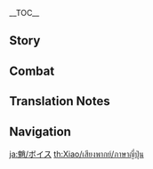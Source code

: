 {{CharacterTabs}}
{{LanguageTabs}}
__TOC__
==Story==
{{VO/Story
|character           = Xiao
|language            = ja
|name                = 魈
|vo_01_01_title      = 初めまして…
|vo_01_01_subtitle   = Hello
|vo_01_01_file       = VO_{language}{character} Hello.ogg
|vo_01_01_tx         = 王難、賊難、火難、水難、羅刹難、茶枳尼鬼難、毒薬難の際は我が名を呼びたまえ。<br>「三眼五顕仙人」&mdash;&mdash;「魈」、召喚に応じ参上。
|vo_01_01_rm         = Ounan, zokunan, kanan, suinan, rasetsunan, dakinikinan, dokuyakunan no sai wa wagana wo yobitamae.<br>"Sangan Goken Sennin" {{lmdash}} "Shou", shoukan ni ouji sanjou.

<!-- Chats -->
|vo_02_01_title      = 世間話・暇
|vo_02_01_subtitle   = Chat: Idleness
|vo_02_01_file       = VO_{language}{character} Chat - Idleness.ogg
|vo_02_01_tx         = こんな風に暇を弄ぶことになるとは…笑えるな。
|vo_02_01_rm         = Konna fuu ni hima wo moteasobu koto ni naru to wa... waraeru na.
|vo_02_02_title      = 世間話・彷徨う魂
|vo_02_02_subtitle   = Chat: Wandering Spirits
|vo_02_02_file       = VO_{language}{character} Chat - Wandering Spirits.ogg
|vo_02_02_tx         = 荒野に彷徨う魂、我を傷つけられると思うな。
|vo_02_02_rm         = Kouya ni samayou tamashii, ware wo kizutsukerareru to omou na.
|vo_02_03_title      = 世間話・侵食
|vo_02_03_subtitle   = Chat: Corruption
|vo_02_03_file       = VO_{language}{character} Chat - Corruption.ogg
|vo_02_03_tx         = グルルルッ&mdash;&mdash;！フン、嫌なことを思い出してしまった。
|vo_02_03_rm         = Gurururu'{{lmdash}}! Fun, iya-na koto wo omoidashite shimatta.
|vo_02_03_actualtx   = っん！フン、嫌なことを思い出してしまった。
|vo_02_03_actualrm   = 'N! Fun, iya-na koto wo omoidashite shimatta.
|vo_02_03_actualtl   = ...! Hmph, I remembered something unpleasant.

<!-- Weather -->
|vo_03_01_title      = 雨の日…
|vo_03_01_subtitle   = When It Rains
|vo_03_01_file       = VO_{language}{character} When It Rains.ogg
|vo_03_01_tx         = 魔物は雨だからって休んだりしない。行くぞ。
|vo_03_01_rm         = Mamono wa ame dakara tte yasundari shinai. Iku zo.
|vo_03_02_title      = 雨上がり…
|vo_03_02_subtitle   = After the Rain
|vo_03_02_file       = VO_{language}{character} After the Rain.ogg
|vo_03_02_tx         = 晴れた？…我は天気など気にしないぞ。
|vo_03_02_rm         = Hareta? ...Ware wa tenki nado ki ni shinai zo.
|vo_03_03_title      = 雷の日…
|vo_03_03_subtitle   = When Thunder Strikes
|vo_03_03_file       = VO_{language}{character} When Thunder Strikes.ogg
|vo_03_03_tx         = 雷を恐れる凡人は結構いる…我には理解できない。珍しくもなんともないことじゃないか。
|vo_03_03_rm         = Kaminari wo osoreru bonjin wa kekkou iru... Ware ni wa rikai dekinai. Mezurashiku mo nanto mo nai koto ja nai ka.
|vo_03_04_title      = 雪の日…
|vo_03_04_subtitle   = When It Snows
|vo_03_04_file       = VO_{language}{character} When It Snows.ogg
|vo_03_04_tx         = 雪が積もったら、それを握って食えるな…
|vo_03_04_rm         = Yuki ga tsumottara, sore wo nigitte kueru na...

<!-- Greetings -->
|vo_04_01_title      = おはよう…
|vo_04_01_subtitle   = Good Morning
|vo_04_01_file       = VO_{language}{character} Good Morning.ogg
|vo_04_01_tx         = そろそろ出発するぞ。
|vo_04_01_rm         = Soro-soro shuppatsu suru zo.
|vo_04_02_title      = こんにちは…
|vo_04_02_subtitle   = Good Afternoon
|vo_04_02_file       = VO_{language}{character} Good Afternoon.ogg
|vo_04_02_tx         = 昼餉か…望舒旅館に戻るぞ。
|vo_04_02_rm         = Hiruge ka... Boujo Ryokan ni modoru zo.
|vo_04_03_title      = こんばんは…
|vo_04_03_subtitle   = Good Evening
|vo_04_03_file       = VO_{language}{character} Good Evening.ogg
|vo_04_03_tx         = 夜とは…不吉なものが最も活発になる時間だ。出かけないほうがいいぞ。
|vo_04_03_rm         = Yoru to wa... Fukitsu-na mono ga motto mo kappatsu ni naru jikan da. Dekakenai hou ga ii zo.
|vo_04_04_title      = おやすみ…
|vo_04_04_subtitle   = Good Night
|vo_04_04_file       = VO_{language}{character} Good Night.ogg
|vo_04_04_tx         = 行ってくるといい、我はここでお前を待っている。
|vo_04_04_rm         = Itte kuru to ii, ware wa koko de omae wo matte iru.

<!-- About Xiao -->
|vo_05_01_title      = {name}自身について・人間ではない
|vo_05_01_subtitle   = About {character}: Inhuman
|vo_05_01_file       = VO_{language}{character} About {character} - Inhuman.ogg
|vo_05_01_tx         = 我は人間ではない、人間の感情はあまり理解できない。
|vo_05_01_rm         = Ware wa ningen de wa nai, ningen no kanjou wa amari rikai dekinai.
|vo_05_02_title      = {name}自身について・璃月
|vo_05_02_subtitle   = About {character}: Liyue
|vo_05_02_file       = VO_{language}{character} About {character} - Liyue.ogg
|vo_05_02_tx         = 近頃の璃月の変化はあまりにも早い…まぁいい、慣れるつもりもないからな。
|vo_05_02_rm         = Chikagoro no Riiywe no henka wa amari ni mo hayai... Maa ii, nareru tsumori mo nai kara na.

<!-- About Us -->
|vo_06_01_title      = 警告について…
|vo_06_01_subtitle   = About Us: Warnings
|vo_06_01_file       = VO_{language}{character} About Us - Warnings.ogg
|vo_06_01_tx         = いつか、お前まで闇に墜ちる時が来たら、その時は我が&mdash;&mdash;
|vo_06_01_rm         = Itsu ka, omae made yami ni ochiru toki ga kitara, sono toki wa ware ga{{lmdash}}
|vo_06_02_title      = 信頼について…
|vo_06_02_subtitle   = About Us: Trust
|vo_06_02_friendship = 6
|vo_06_02_file       = VO_{language}{character} About Us - Trust.ogg
|vo_06_02_tx         = 穢されるな、その時我は手加減しないぞ。<br>…無論、「お前」なら、揺るぎはしないだろうが。
|vo_06_02_rm         = Kegasareru na, sono toki ware wa tekagen shinai zo.<br>...Muron, "omae" nara, yurugi wa shinai darou ga.
|vo_06_03_title      = 眠たさについて…
|vo_06_03_subtitle   = About Us: Drowsiness
|vo_06_03_friendship = 6
|vo_06_03_file       = VO_{language}{character} About Us - Drowsiness.ogg
|vo_06_03_tx         = っ！？誰だ！…ん？我が立ったまま寝てたと？仙人を愚弄するか！
|vo_06_03_rm         = '!? Dare da! ...N? Ware ga tatta mama nete ta to? Sennin wo gurou suru ka!
|vo_06_04_title      = 海灯祭について…
|vo_06_04_subtitle   = About Us: Lantern Rite
|vo_06_04_friendship = 6
|vo_06_04_file       = VO_{language}{character} About Us - Lantern Rite.ogg
|vo_06_04_tx         = 海灯祭？また凡人が光るゴミを海に流す時期か…なぜこうも稚拙なのか。<br>ただ、お前が退屈しているというのなら、付き合ってやらんこともないぞ。
|vo_06_04_rm         = Kaitousai? Mata bonjin ga hikaru gomi wo umi ni nagasu jiki ka... Naze kou mo chisetsu na no ka.<br>Tada, omae ga taikutsu shite iru to iu no nara, tsukiatte yaran koto mo nai zo.

<!-- Miscellany I -->
|vo_07_01_title      = 「神の⽬」について・欲望
|vo_07_01_subtitle   = About the [[Vision]]: Desires
|vo_07_01_friendship = 3
|vo_07_01_file       = VO_{language}{character} About the Vision - Desires.ogg
|vo_07_01_tx         = 「神の目」、欲望？ふんっ、凡人の基準で仙人を測るな。我に欲望などない。
|vo_07_01_rm         = "Kami no Me", yokubou? Fun', bonjin no kijun de sennin wo hakaru na. Ware ni yokubou nado nai.
|vo_07_02_title      = 「神の⽬」について・理由
|vo_07_02_subtitle   = About the [[Vision]]: Reasons
|vo_07_02_friendship = 5
|vo_07_02_file       = VO_{language}{character} About the Vision - Reasons.ogg
|vo_07_02_tx         = 隠すつもりはないが、欲望を他人に教えるべきではない。<br>人間も願い事を他人に教えたら叶わなくなるという習わしがあるじゃないか…ん？全然違う？
|vo_07_02_rm         = Kakusu tsumori wa nai ga, yokubou wo tanin ni oshieru beki de wa nai.<br>Ningen mo negaigoto wo tanin ni oshietara kanawanaku naru to iu narawashi ga aru ja nai ka... N? Zenzen chigau?
|vo_07_03_title      = シェアしたいこと…
|vo_07_03_subtitle   = Something to Share
|vo_07_03_file       = VO_{language}{character} Something to Share.ogg
|vo_07_03_tx         = …殺戮は我の専門分野だ。お前が殺せない時、我を呼ぶといい。
|vo_07_03_rm         = ...Satsuriku wa ware no senmon bun'ya da. Omae ga korosenai toki, ware wo yobu to ii.
|vo_07_04_title      = 興味のあること…
|vo_07_04_subtitle   = Interesting Things
|vo_07_04_file       = VO_{language}{character} Interesting Things.ogg
|vo_07_04_tx         = 荻花洲、かつて一度荒れ果てた地だ。<br>それは数年前…いや、数百年前のことだがな。
|vo_07_04_rm         = Tekika-shuu, katsute ichido arehateta chi da.<br>Sore wa suunenmae... Iya, suuhyakunenmae no koto da ga na.

<!-- About Others -->
|vo_08_01_title      = 鍾離について…
|vo_08_01_subtitle   = About [[Zhongli]]
|vo_08_01_friendship = 4
|vo_08_01_file       = VO_{language}{character} About Zhongli.ogg
|vo_08_01_tx         = うむ…質問だが、鍾離様は普段何を…ん？鳥の散歩？花見？骨董鑑賞？<br>そんなことして、一体どんな深意が…
|vo_08_01_rm         = Umu... Shitsumon da ga, Shouri-sama wa fudan nani wo... N? Tori no sanpo? Hanami? Kottou kanshou?<br>Sonna koto shite, ittai donna shin'i ga...
|vo_08_02_title      = 北斗について…
|vo_08_02_subtitle   = About [[Beidou]]
|vo_08_02_friendship = 4
|vo_08_02_file       = VO_{language}{character} About Beidou.ogg
|vo_08_02_tx         = 北斗か？彼女とは特に交流はないが、冥海の巨獣の件は事実だろう。「海山」を倒したその実力は認めている。
|vo_08_02_rm         = Hokuto ka? Kanojo to wa toku ni kouryuu wa nai ga, meikai no kyojuu no ken wa jijitsu darou. "Kaizan" wo taoshita sono jitsuryoku wa mitomete iru.
|vo_08_03_title      = ⽩朮について…
|vo_08_03_subtitle   = About [[Baizhu]]
|vo_08_03_friendship = 4
|vo_08_03_file       = VO_{language}{character} About Baizhu.ogg
|vo_08_03_tx         = …痛みを和らげる薬を白朮に頼んで作ってもらうと？ははっ…気持ちはありがたいが、凡人の薬は仙人には効かんのだ。
|vo_08_03_rm         = ...Itami wo yawarageru kusuri wo Byakujutsu ni tanonde tsukutte morau to? Haha'... Kimochi wa arigatai ga, bonjin no kusuri wa sennin ni wa kikan no da.
|vo_08_04_title      = 胡桃について…
|vo_08_04_subtitle   = About [[Hu Tao]]
|vo_08_04_friendship = 4
|vo_08_04_file       = VO_{language}{character} About Hu Tao.ogg
|vo_08_04_tx         = 胡桃？あやつは困るほど元気だな。幸い、彼女は面白いから、つまらない人間になる心配はなさそうだが。
|vo_08_04_rm         = Fuutao? Ayatsu wa komaru hodo genki da na. Saiwai, kanojo wa omoshiroi kara, tsumaranai ningen ni naru shinpai wa nasasou da ga.
|vo_08_05_title      = ウェンティについて…
|vo_08_05_subtitle   = About [[Venti]]
|vo_08_05_friendship = 4
|vo_08_05_file       = VO_{language}{character} About Venti.ogg
|vo_08_05_tx         = ウェンティ…？なるほど、ウェンティと言うのだな。彼の奏でる曲は…いや、なんでもない。
|vo_08_05_rm         = Wenti...? Naruhodo, Wenti to iu no da na. Kare no kanaderu kyoku wa... Iya, nan de mo nai.
|vo_08_06_title      = ⽢⾬について…
|vo_08_06_subtitle   = About [[Ganyu]]
|vo_08_06_friendship = 4
|vo_08_06_file       = VO_{language}{character} About Ganyu.ogg
|vo_08_06_tx         = 甘雨は仙獣でも凡人でもない、仙と人間の世界を渡り歩き、己が責務を頼りに自我を保っている、それ故迷うのも当然だ。…我？殺戮と生きることしか知らない夜叉が瑞獣を導けと？…馬鹿げた話だな。
|vo_08_06_rm         = Kan'u wa senjuu demo bonjin demo nai, sen to ningen no sekai wo watariaruki, onore ga sekimu wo tayori ni jiga wo tamotte iru, sore yue mayou no mo touzen da. ...Ware? Satsuriku to ikiru koto shika shiranai yasha ga zuijuu wo michibike to? ...Bakageta hanashi da na.
|vo_08_07_title      = 申鶴について…
|vo_08_07_subtitle   = About [[Shenhe]]
|vo_08_07_friendship = 4
|vo_08_07_quest      = The Crane Returns on the Wind
|vo_08_07_file       = VO_{language}{character} About Shenhe.ogg
|vo_08_07_tx         = 申鶴はかなりお前を信頼しているようだな。それもそのはず。何せお前のようにお人よしで温かい者はそういない。
|vo_08_07_rm         = Shinkaku wa kanari omae wo shinrai shite iru you da na. Sore mo sono hazu. Nanise omae no you ni ohitoyoshi de atatakai mono wa sou inai.
|vo_08_08_title      = 夜蘭について…
|vo_08_08_subtitle   = About [[Yelan]]
|vo_08_08_friendship = 4
|vo_08_08_file       = VO_{language}{character} About Yelan.ogg
|vo_08_08_tx         = 千岩軍が層岩巨淵に残した痕跡を、そいつは一人で調査したと聞いた。単独で真相を追い求めるとは、腕の立つ人物なのだろう。
|vo_08_08_rm         = Sengangun ga Sougan-kyoen ni nokoshita konseki wo, soitsu wa hitori de chousa shita to kiita. Tandoku de shinsou wo oimotomeru to wa, ude no tatsu jinbutsu na no darou.

<!-- More About Xiao -->
|vo_09_01_title      = {name}を知る・1
|vo_09_01_subtitle   = More About {character}: I
|vo_09_01_file       = VO_{language}{character} More About {character} - 01.ogg
|vo_09_01_tx         = お前のことは我が守る。<br>が…我に近づくな。我の邪魔はするな。でないと、後悔するぞ。
|vo_09_01_rm         = Omae no koto wa ware ga mamoru.<br>Ga... Ware ni chikadzuku na. Ware no jama wa suru na. De nai to, koukai suru zo.
|vo_09_02_title      = {name}を知る・2
|vo_09_02_subtitle   = More About {character}: II
|vo_09_02_friendship = 3
|vo_09_02_file       = VO_{language}{character} More About {character} - 02.ogg
|vo_09_02_tx         = この千年もの間、我は幾万の魂を狩ってきた。面倒事に巻き込まれたくないなら、我から離れろ。我を「道具」のように扱うがよい。
|vo_09_02_rm         = Kono sennen mo no aida, ware wa ikuman no tamashii wo katte kita. Mendougoto ni makikomaretakunai nara, ware kara hanarero. Ware wo "dougu" no you ni atsukau ga yoi.
|vo_09_03_title      = {name}を知る・3
|vo_09_03_subtitle   = More About {character}: III
|vo_09_03_friendship = 4
|vo_09_03_file       = VO_{language}{character} More About {character} - 03.ogg
|vo_09_03_tx         = 「それら」の声は…よく我の耳元で聞こえる。咆哮、号泣…殺せと叫んでいる…<br>…これは我の選択、そして報いだ。お前とは関係ない。
|vo_09_03_rm         = "Sorera" no koe wa... Yoku ware no mimimoto de kikoeru. Houkou, goukyuu... Korose to sakende iru...<br>...Kore wa ware no sentaku, soshite mukui da. Omae to wa kankei nai.
|vo_09_04_title      = {name}を知る・4
|vo_09_04_subtitle   = More About {character}: IV
|vo_09_04_friendship = 5
|vo_09_04_file       = VO_{language}{character} More About {character} - 04.ogg
|vo_09_04_tx         = モラクス…？その名について、どれほど知っている？<br>彼は我に「魈」という名を与え、我を長い苦しみから解放した方だ。<br>彼に不敬なことをしたら、たとえお前でも許さない。
|vo_09_04_rm         = Morakusu...? Sono na ni tsuite, dore hodo shitte iru?<br>Kare wa ware ni "Shou" to iu na wo atae, ware wo nagai kurushimi kara kaihou shita kata da.<br>Kare ni fukei-na koto wo shitara, tatoe omae de mo yurusanai.
|vo_09_05_title      = {name}を知る・5
|vo_09_05_subtitle   = More About {character}: V
|vo_09_05_friendship = 6
|vo_09_05_file       = VO_{language}{character} More About {character} - 05.ogg
|vo_09_05_tx         = もう遅い。我らの繋がりは過密になりすぎた。お前が諦めたくとも、もう間に合わない。ん？考えたことがない？<br>…はぁ、「靖妖儺舞」、我の戦いは止まらん。<br>だが、お前のことはもっと知りたいと思っている。
|vo_09_05_rm         = Mou osoi. Warera no tsunagari wa kamitsu ni narisugita. Omae ga akirametaku to mo, mou ma ni awanai. N? Kangaeta koto ga nai?<br>...Haa, "Seiyou Nabu", ware no tatakai wa tomaran.<br>Da ga, omae no koto wa motto shiritai to omotte iru.

<!-- Miscellany II -->
|vo_10_01_title      = {name}の趣味…
|vo_10_01_subtitle   = {character}'s Hobbies
|vo_10_01_file       = VO_{language}{character} Hobbies.ogg
|vo_10_01_tx         = 我に趣味を聞いてくるとは、なかなかの度胸だ。<br>戦ってみるといい。お前の体は、我の攻撃に耐えられるかな？
|vo_10_01_rm         = Ware ni shumi wo kiite kuru to wa, nakanaka no dokyou da.<br>Tatakatte miru to ii. Omae no karada wa, ware no kougeki ni taerareru ka na?
|vo_10_02_title      = {name}の悩み…
|vo_10_02_subtitle   = {character}'s Troubles
|vo_10_02_file       = VO_{language}{character} Troubles.ogg
|vo_10_02_tx         = 悩み？フン、その質問は仙人にとって何の意味もないぞ。千年も存在する悩みなどない。
|vo_10_02_rm         = Nayami? Fun, sono shitsumon wa sennin ni totte nan no imi mo nai zo. Sennen mo sonzai suru nayami nado nai.
|vo_10_03_title      = 好きな⻝べ物・杏仁⾖腐
|vo_10_03_subtitle   = Favorite Food: Almond Tofu
|vo_10_03_file       = VO_{language}{character} Favorite Food - Almond Tofu.ogg
|vo_10_03_tx         = 人間の食べ物に興味はない。料理の過程が複雑で、待つ時間が長いからだ。しかし、杏仁豆腐だけ、食えなくもない。
|vo_10_03_rm         = Ningen no tabemono ni kyoumi wa nai. Ryouri no katei ga fukuzatsu de, matsu jikan ga nagai kara da. Shikashi, Annin Doufu dake, kuenaku mo nai.
|vo_10_04_title      = 好きな⻝べ物・思い出
|vo_10_04_subtitle   = Favorite Food: Memories
|vo_10_04_file       = VO_{language}{character} Favorite Food - Memories.ogg
|vo_10_04_tx         = 杏仁豆腐の味は、かつての「夢」とよく似ている。
|vo_10_04_rm         = Annin Doufu no aji wa, katsute no "yume" to yoku nite iru.
|vo_10_05_title      = 嫌いな⻝べ物…
|vo_10_05_subtitle   = Least Favorite Food
|vo_10_05_file       = VO_{language}{character} Least Favorite Food.ogg
|vo_10_05_tx         = 小麦粉の生地に肉を入れてほしいと？…それから、一緒に食べると？ふんっ、面倒だ。今の人間はますます常識に欠けるのだな。
|vo_10_05_rm         = Komugiko no kiji ni niku wo irete hoshii to? ...Sore kara, issho ni taberu to? Fun', mendou da. Ima no ningen wa masumasu joushiki ni kakeru no da na.

<!-- Receiving a Gift -->
|vo_11_01_title      = 贈り物を受け取る·1
|vo_11_01_subtitle   = Receiving a Gift: I
|vo_11_01_file       = VO_{language}{character} Receiving a Gift - 01.ogg
|vo_11_01_tx         = うむ、悪くない…ん？なぜ我をじっと見ている。
|vo_11_01_rm         = Umu, warukunai... N? Naze ware wo jitto miteiru.
|vo_11_02_title      = 贈り物を受け取る·2
|vo_11_02_subtitle   = Receiving a Gift: II
|vo_11_02_file       = VO_{language}{character} Receiving a Gift - 02.ogg
|vo_11_02_tx         = もう充分だ。
|vo_11_02_rm         = Mou juubun da.
|vo_11_03_title      = 贈り物を受け取る·3
|vo_11_03_subtitle   = Receiving a Gift: III
|vo_11_03_file       = VO_{language}{character} Receiving a Gift - 03.ogg
|vo_11_03_tx         = 次は別のものを作るといい。
|vo_11_03_rm         = Tsugi wa betsu no mono wo tsukuru to ii.

<!-- Birthday -->
|vo_12_01_title      = 誕⽣⽇…
|vo_12_01_subtitle   = Birthday
|vo_12_01_file       = VO_{language}{character} Birthday.ogg
|vo_12_01_tx         = 誕生日…人間の記念日などくだらない。…コホン、待ってろ。アオギリの葉で蝶を作ってやる。<br>ああ、やる。これは仙法だから魔除けにも期待できるぞ。
|vo_12_01_rm         = Tanjoubi... Ningen no kinenbi nado kudaranai. ...Kohon, mattero. Aogiri no ha de chou wo tsukutte yaru.<br>Aa, yaru. Kore wa senpou dakara mayoke ni mo kitai dekiru zo.

<!-- Feelings About Ascension -->
|vo_13_01_title      = 突破した感想・起
|vo_13_01_subtitle   = Feelings About Ascension: Intro
|vo_13_01_ascension  = 1
|vo_13_01_file       = VO_{language}{character} Feelings About Ascension - 01.ogg
|vo_13_01_tx         = この程度、驚くほどではない。
|vo_13_01_rm         = Kono teido, odoroku hodo de wa nai.
|vo_13_02_title      = 突破した感想・承
|vo_13_02_subtitle   = Feelings About Ascension: Building Up
|vo_13_02_ascension  = 2
|vo_13_02_file       = VO_{language}{character} Feelings About Ascension - 02.ogg
|vo_13_02_tx         = 新たな力？この力も、殺すことにしか使えない。
|vo_13_02_rm         = Arata-na chikara? Kono chikara mo, korosu koto ni shika tsukaenai.
|vo_13_03_title      = 突破した感想・転
|vo_13_03_subtitle   = Feelings About Ascension: Climax
|vo_13_03_ascension  = 4
|vo_13_03_file       = VO_{language}{character} Feelings About Ascension - 03.ogg
|vo_13_03_tx         = 力の果ては自滅だ。答えろ、なぜそこまで執着するのか…
|vo_13_03_rm         = Chikara no hate wa jimetsu da. Kotaero, naze soko made shuuchaku suru no ka...
|vo_13_04_title      = 突破した感想・結
|vo_13_04_subtitle   = Feelings About Ascension: Conclusion
|vo_13_04_ascension  = 6
|vo_13_04_file       = VO_{language}{character} Feelings About Ascension - 04.ogg
|vo_13_04_tx         = 我の槍纓は、無数の魂を屠ってきた。我自身も、闇に飲まれてしまった。<br>&mdash;&mdash;お前はそんな我を怖がらずに、我を…「仲間」だと思っている。<br>…お前は我を救いたいのか？…理解できぬ生き物だな。
|vo_13_04_rm         = Ware no souei wa, musuu no tamashii wo hofutte kita. Ware jishin mo, yami ni nomarete shimatta.<br>{{lmdash}}Omae wa sonna ware wo kowagarazu ni, ware wo... "Nakama" da to omotte iru.<br>...Omae wa ware wo sukuitai no ka? ...Rikai dekinu ikimono da na.
}}

==Combat==
{{Combat VO
|character           = Xiao
|language            = ja

<!-- Elemental Skill -->

|skill_1_tx          = フン。
|skill_1_rm          = Fun.

|skill_2_tx          = くだらない。
|skill_2_rm          = Kudaranai.

|skill_3_tx          = 無駄だ。
|skill_3_rm          = Muda da.

<!-- Elemental Skill / Plunging Attack -->

|plunge_1_tx         = ここだ！
|plunge_1_rm         = Koko da!

|plunge_2_tx         = 無能。
|plunge_2_rm         = Munou.
<!-- this does not seem to be accessible in-game
|plunge_3_file        = Elemental Skill 2 05
|plunge_3_actual_tx   = 散れ。
|plunge_3_actual_rm   = Chire.
-->

<!-- Elemental Burst -->

|burst_1_tx          = 消えろ。
|burst_1_rm          = Kiero.

|burst_2_tx          = 靖妖儺舞。
|burst_2_rm          = Seiyou nabu.

|burst_3_tx          = 喚くがいい。
|burst_3_rm          = Wameku ga ii.

<!-- Sprint Start -->

|sprint-s_1_file     = Sprint Start 03
|sprint-s_1_tx       = 行くぞ。
|sprint-s_1_rm       = Ikuzo.

|sprint-s_2_file     = Sprint Start 01,Sprint Start 02

<!-- Sprint End -->

<!-- Deploying Wind Glider -->

|glider_1_file       = Deploying Wind Glider 03
|glider_1_actual_tx         = 風は…
|glider_1_actual_rm         = Kaze wa...

|glider_2_file       = Deploying Wind Glider 01,Deploying Wind Glider 02

<!-- Disengaging Wind Glider -->

<!-- Opening Treasure Chest -->

|chest_1_tx          = 役に立つならそれでいい。
|chest_1_rm          = Yaku ni tatsu nara sore de ii.

|chest_2_tx          = これらの使い道は…まあいい。
|chest_2_rm          = Korera no tsukai michi wa... maa ii.

|chest_3_tx          = ふむ…悪くない品だ。
|chest_3_rm          = Fumu... Warukunai shina da.

<!-- Low HP -->

|low-hp_1_tx         = 黙れ。
|low-hp_1_rm         = Damare.

|low-hp_2_file       = Low HP 03
|low-hp_2_tx         = 愚か者め。
|low-hp_2_rm         = Oroka monome.

|low-hp_3_file       = Low HP 04
|low-hp_3_tx         = よかろう。
|low-hp_3_rm         = Yokarou.

<!-- Ally at Low HP -->
|ally-low-hp_1_tx    = …弱い。
|ally-low-hp_1_rm    = ...Yowai.

|ally-low-hp_2_tx    = 死にたくないなら、後ろへ下がれ。
|ally-low-hp_2_rm    = Shinitaku nai nara, ushiroe sagare.

<!-- Fallen -->

|fallen_1_tx         = これは…報いなのか。
|fallen_1_rm         = Kore wa... mukui na no ka.

|fallen_2_tx         = この日…ついぞ訪れたか。
|fallen_2_rm         = Kono hi... tsuizo otozureta ka.

|fallen_3_tx         = ありえない…
|fallen_3_rm         = Arienai...

<!-- Light Hit Taken -->

|hit-l_1_file        = Light Hit Taken 02
|hit-l_1_tx          = 貴様の分際で。
|hit-l_1_rm          = Kisama no bunzai de.

|hit-l_2_file        = Light Hit Taken 03
|hit-l_2_tx          = 愚かな。
|hit-l_2_rm          = Orokana.

|hit-l_3_file        = Light Hit Taken 04
|hit-l_3_tx          = 触るな。
|hit-l_3_rm          = Sawaru na.

|hit-l_4_file        = Light Hit Taken 01,Light Hit Taken 05,Light Hit Taken 06

<!-- Heavy Hit Taken -->

|hit-h_1_file        = Heavy Hit Taken 02
|hit-h_1_tx          = 邪魔するな。
|hit-h_1_rm          = Jama suru na.

|hit-h_2_file        = Heavy Hit Taken 05
|hit-h_2_tx          = 戯言を。
|hit-h_2_rm          = Zaregoto wo.

|hit-h_3_file        = Heavy Hit Taken 06
|hit-h_3_tx          = おのれ……
|hit-h_3_rm          = Onore......

|hit-h_4_file        = Heavy Hit Taken 01,Heavy Hit Taken 03,Heavy Hit Taken 04

<!-- Joining Party -->

|join_1_tx           = 召喚に応じ参上する。
|join_1_rm           = Shoukan ni ouji sanjou suru.

|join_2_tx           = 諸悪よ、散れ。
|join_2_rm           = Shoaku yo, chire.

|join_3_tx           = 降魔は我がすべき務めだ。
|join_3_rm           = Kouma wa waga subeki tsutome da.

<!-- Character Idles -->

<!-- Light Attack -->
|atk-l_1_file        = Light Attack 01,Light Attack 02,Light Attack 03,Light Attack 04,Light Attack 05,Light Attack 06,Light Attack 07
<!-- Mid Attack -->
|atk-m_1_file        = Mid Attack 01,Mid Attack 02,Mid Attack 03
<!-- Heavy Attack -->
|atk-h_1_file        = Heavy Attack 01,Heavy Attack 02,Heavy Attack 03
<!-- Climbing -->
|climb_1_file        = Climbing 01,Climbing 02,Climbing 03,Climbing 04,Climbing 05
<!-- Climbing Breath -->
|climb-b_1_file      = Climbing Breath 01,Climbing Breath 02,Climbing Breath 03
<!-- Jumping -->
|jump_1_file         = Jumping 01,Jumping 02,Jumping 03,Jumping 04,Jumping 05
}}

==Translation Notes==
{{Reflist|group=TN •}}

==Navigation==
{{Character Navbox|VO-JA}}

[[ja:魈/ボイス]]
[[th:Xiao/เสียงพากย์/ภาษาญี่ปุ่น]]